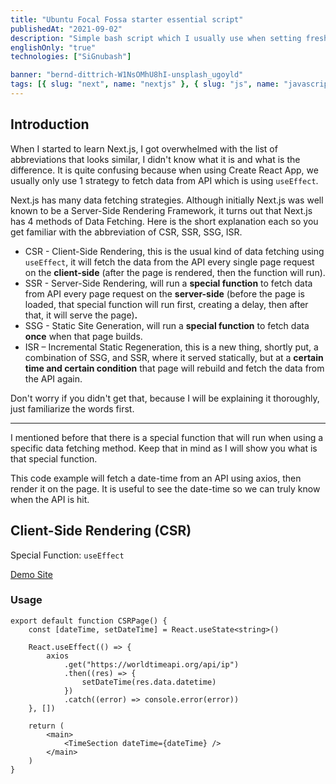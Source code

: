 ```yaml
---
title: "Ubuntu Focal Fossa starter essential script"
publishedAt: "2021-09-02"
description: "Simple bash script which I usually use when setting fresh Ubuntu"
englishOnly: "true"
technologies: ["SiGnubash"]

banner: "bernd-dittrich-W1NsOMhU8hI-unsplash_ugoyld"
tags: [{ slug: "next", name: "nextjs" }, { slug: "js", name: "javascript" }]
---
```


## Introduction

When I started to learn Next.js, I got overwhelmed with the list of abbreviations that looks similar, I didn't know what it is and what is the difference. It is quite confusing because when using Create React App, we usually only use 1 strategy to fetch data from API which is using `useEffect`.

Next.js has many data fetching strategies. Although initially Next.js was well known to be a Server-Side Rendering Framework, it turns out that Next.js has 4 methods of Data Fetching. Here is the short explanation each so you get familiar with the abbreviation of CSR, SSR, SSG, ISR.

-  CSR - Client-Side Rendering, this is the usual kind of data fetching using `useEffect`, it will fetch the data from the API every single page request on the **client-side** (after the page is rendered, then the function will run).
-  SSR - Server-Side Rendering, will run a **special function** to fetch data from API every page request on the **server-side** (before the page is loaded, that special function will run first, creating a delay, then after that, it will serve the page)**.**
-  SSG - Static Site Generation, will run a **special function** to fetch data **once** when that page builds.
-  ISR – Incremental Static Regeneration, this is a new thing, shortly put, a combination of SSG, and SSR, where it served statically, but at a **certain time and certain condition** that page will rebuild and fetch the data from the API again.

Don't worry if you didn't get that, because I will be explaining it thoroughly, just familiarize the words first.

---

I mentioned before that there is a special function that will run when using a specific data fetching method. Keep that in mind as I will show you what is that special function.

This code example will fetch a date-time from an API using axios, then render it on the page. It is useful to see the date-time so we can truly know when the API is hit.

## Client-Side Rendering (CSR)

Special Function: `useEffect`

[Demo Site](https://next-render.theodorusclarence.com/render/csr)

### Usage

```tsx
export default function CSRPage() {
	const [dateTime, setDateTime] = React.useState<string>()

	React.useEffect(() => {
		axios
			.get("https://worldtimeapi.org/api/ip")
			.then((res) => {
				setDateTime(res.data.datetime)
			})
			.catch((error) => console.error(error))
	}, [])

	return (
		<main>
			<TimeSection dateTime={dateTime} />
		</main>
	)
}
```
